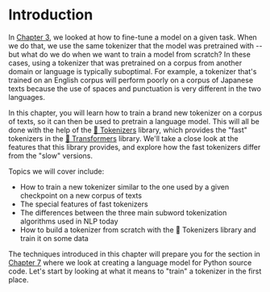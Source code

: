 # Introduction

<CourseFloatingBanner
    chapter={6}
    classNames="absolute z-10 right-0 top-0"
/>

In [Chapter 3](/course/chapter3), we looked at how to fine-tune a model on a given task. When we do that, we use the same tokenizer that the model was pretrained with -- but what do we do when we want to train a model from scratch? In these cases, using a tokenizer that was pretrained on a corpus from another domain or language is typically suboptimal. For example, a tokenizer that's trained on an English corpus will perform poorly on a corpus of Japanese texts because the use of spaces and punctuation is very different in the two languages.

In this chapter, you will learn how to train a brand new tokenizer on a corpus of texts, so it can then be used to pretrain a language model. This will all be done with the help of the [🤗 Tokenizers](https://github.com/huggingface/tokenizers) library, which provides the "fast" tokenizers in the [🤗 Transformers](https://github.com/huggingface/transformers) library. We'll take a close look at the features that this library provides, and explore how the fast tokenizers differ from the "slow" versions.

Topics we will cover include:

* How to train a new tokenizer similar to the one used by a given checkpoint on a new corpus of texts
* The special features of fast tokenizers
* The differences between the three main subword tokenization algorithms used in NLP today
* How to build a tokenizer from scratch with the 🤗 Tokenizers library and train it on some data

The techniques introduced in this chapter will prepare you for the section in [Chapter 7](/course/chapter7/6) where we look at creating a language model for Python source code. Let's start by looking at what it means to "train" a tokenizer in the first place.